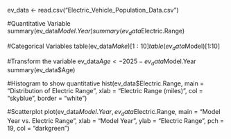 ev_data <- read.csv("Electric_Vehicle_Population_Data.csv")

#Quantitative Variable
summary(ev_data$Model.Year)
summary(ev_data$Electric.Range)


#Categorical Variables
table(ev_data$Make)[1:10]
table(ev_data$Model)[1:10]


#Transform the variable
ev_data$Age <- 2025 - ev_data$Model.Year
summary(ev_data$Age)


#Histogram to show quantitative
hist(ev_data$Electric.Range,
     main = "Distribution of Electric Range",
     xlab = "Electric Range (miles)",
     col = "skyblue", border = "white")



#Scatterplot
plot(ev_data$Model.Year, ev_data$Electric.Range,
     main = "Model Year vs. Electric Range",
     xlab = "Model Year", ylab = "Electric Range",
     pch = 19, col = "darkgreen")


